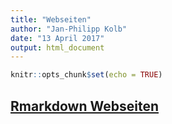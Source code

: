```yaml
---
title: "Webseiten"
author: "Jan-Philipp Kolb"
date: "13 April 2017"
output: html_document
---
```


```r
knitr::opts_chunk$set(echo = TRUE)
```

## [Rmarkdown Webseiten](http://rmarkdown.rstudio.com/rmarkdown_websites.html)